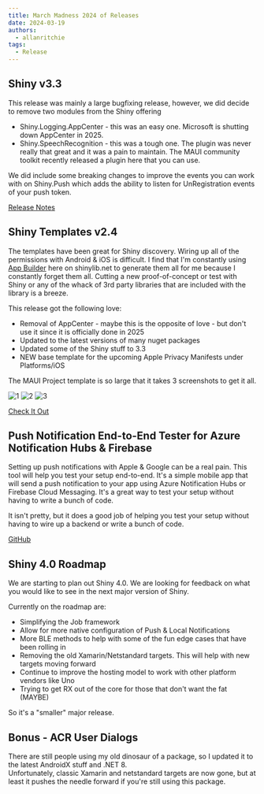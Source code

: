 ```yaml
---
title: March Madness 2024 of Releases
date: 2024-03-19
authors:
  - allanritchie
tags:
  - Release
---
```



## Shiny v3.3

This release was mainly a large bugfixing release, however, we did decide to remove two modules from the Shiny offering
* Shiny.Logging.AppCenter - this was an easy one.  Microsoft is shutting down AppCenter in 2025. 
* Shiny.SpeechRecognition - this was a tough one.  The plugin was never really that great and it was a pain to maintain.  The MAUI community toolkit recently released a plugin here that you can use.

We did include some breaking changes to improve the events you can work with on Shiny.Push which adds the ability
to listen for UnRegistration events of your push token.

[Release Notes](/release-notes/client/v30/)

## Shiny Templates v2.4

The templates have been great for Shiny discovery.  Wiring up all of the permissions with Android & iOS is difficult.  I find that I'm constantly using
[App Builder](/client/appbuilder) here on shinylib.net to generate them all for me because I constantly forget them all.  Cutting a new proof-of-concept or test with
Shiny or any of the whack of 3rd party libraries that are included with the library is a breeze.

This release got the following love:
* Removal of AppCenter - maybe this is the opposite of love - but don't use it since it is officially done in 2025
* Updated to the latest versions of many nuget packages
* Updated some of the Shiny stuff to 3.3
* NEW base template for the upcoming Apple Privacy Manifests under Platforms/iOS

The MAUI Project template is so large that it takes 3 screenshots to get it all. 

![1](/images/template_1.png)
![2](/images/template_2.png)
![3](/images/template_3.png)

[Check It Out](https://github.com/shinyorg/templates)


## Push Notification End-to-End Tester for Azure Notification Hubs & Firebase

Setting up push notifications with Apple & Google can be a real pain. This tool will help you test your setup end-to-end.  It's a 
simple mobile app that will send a push notification to your app using Azure Notification Hubs or Firebase Cloud Messaging.  It's a great way to test your setup without having to write a bunch of code.

It isn't pretty, but it does a good job of helping you test your setup without having to wire up a backend or write a bunch of code.

[GitHub](https://github.com/shinyorg/pushtester)

## Shiny 4.0 Roadmap

We are starting to plan out Shiny 4.0.  We are looking for feedback on what you would like to see in the next major version of Shiny.

Currently on the roadmap are:

- Simplifying the Job framework
- Allow for more native configuration of Push & Local Notifications
- More BLE methods to help with some of the fun edge cases that have been rolling in
- Removing the old Xamarin/Netstandard targets.  This will help with new targets moving forward
- Continue to improve the hosting model to work with other platform vendors like Uno
- Trying to get RX out of the core for those that don't want the fat (MAYBE)

So it's a "smaller" major release.

## Bonus - ACR User Dialogs

There are still people using my old dinosaur of a package, so I updated it to the latest AndroidX stuff and .NET 8.  
Unfortunately, classic Xamarin and netstandard targets are now gone, but at least it pushes the needle forward if you're still using
this package.

<NugetBadge name="Acr.UserDialogs" badgeType="vpre" />